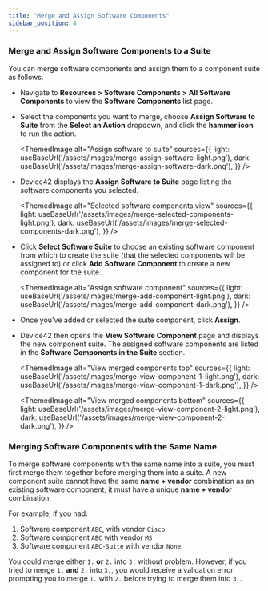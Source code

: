 ```yaml
---
title: "Merge and Assign Software Components"
sidebar_position: 4
---
```



### Merge and Assign Software Components to a Suite

You can merge software components and assign them to a component suite as follows.

- Navigate to **Resources > Software Components > All Software Components** to view the **Software Components** list page.
- Select the components you want to merge, choose **Assign Software to Suite** from the **Select an Action** dropdown, and click the **hammer icon** to run the action.

  <ThemedImage
    alt="Assign software to suite"
    sources={{
      light: useBaseUrl('/assets/images/merge-assign-software-light.png'),
      dark: useBaseUrl('/assets/images/merge-assign-software-dark.png'),
    }}
  />

- Device42 displays the **Assign Software to Suite** page listing the software components you selected.

  <ThemedImage
    alt="Selected software components view"
    sources={{
      light: useBaseUrl('/assets/images/merge-selected-components-light.png'),
      dark: useBaseUrl('/assets/images/merge-selected-components-dark.png'),
    }}
  />

- Click **Select Software Suite** to choose an existing software component from which to create the suite (that the selected components will be assigned to) or click **Add Software Component** to create a new component for the suite.

  <ThemedImage
    alt="Assign software component"
    sources={{
      light: useBaseUrl('/assets/images/merge-add-component-light.png'),
      dark: useBaseUrl('/assets/images/merge-add-component-dark.png'),
    }}
  />

- Once you've added or selected the suite component, click **Assign**.

- Device42 then opens the **View Software Component** page and displays the new component suite. The assigned software components are listed in the **Software Components in the Suite** section.

  <ThemedImage
    alt="View merged components top"
    sources={{
      light: useBaseUrl('/assets/images/merge-view-component-1-light.png'),
      dark: useBaseUrl('/assets/images/merge-view-component-1-dark.png'),
    }}
  />

  <ThemedImage
    alt="View merged components bottom"
    sources={{
      light: useBaseUrl('/assets/images/merge-view-component-2-light.png'),
      dark: useBaseUrl('/assets/images/merge-view-component-2-dark.png'),
    }}
  />

### Merging Software Components with the Same Name

To merge software components with the same name into a suite, you must first merge them together before merging them into a suite. A new component suite cannot have the same **name + vendor** combination as an existing software component; it must have a unique **name + vendor** combination.

For example, if you had:

1. Software component `ABC`, with vendor `Cisco`
2. Software component `ABC` with vendor `MS`
3. Software component `ABC-Suite` with vendor `None`

You could merge either `1.` **or** `2.` into `3.` without problem. However, if you tried to merge `1.` **and** `2.` into `3.`, you would receive a validation error prompting you to merge `1.` with `2.` before trying to merge them into `3.`.
